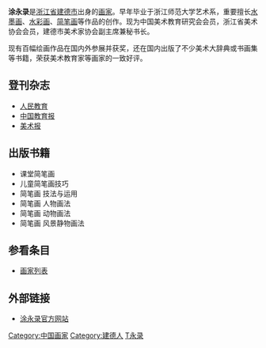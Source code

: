'''涂永录'''{{BD|1958年|4月|catIdx=T涂}}是[[浙江省|浙江省]][[建德市|建德市]]出身的[[画家|画家]]。早年毕业于浙江师范大学艺术系，重要擅长[[水墨画|水墨画]]、[[水彩画|水彩画]]、[[简笔画|简笔画]]等作品的创作。现为中国美术教育研究会会员，浙江省美术协会会员，建德市美术家协会副主席兼秘书长。

现有百幅绘画作品在国内外参展并获奖，还在国内出版了不少美术大辞典或书画集等书籍，荣获美术教育家等画家的一致好评。

== 登刊杂志 ==
* [[人民教育|人民教育]]
* [[中国教育报|中国教育报]]
* [[美术报|美术报]]

== 出版书籍 ==
* 课堂简笔画
* 儿童简笔画技巧
* 简笔画 技法与运用
* 简笔画 人物画法
* 简笔画 动物画法
* 简笔画 风景静物画法

== 参看条目 ==
* [[画家列表|画家列表]]

== 外部链接 ==
* [https://web.archive.org/web/20160305045840/http://artist.artxun.com/87380-tuyonglu/ 涂永录官方网站]

{{DEFAULTSORT:Tu涂}}
[[Category:中国画家|Category:中国画家]]
[[Category:建德人|Category:建德人]]
[[Category:涂姓|T永录]]